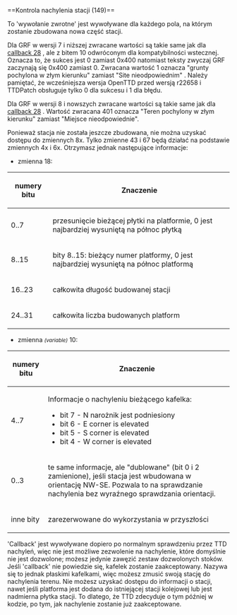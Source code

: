 <noinclude>{{pl/Development/NewGRF/inne strony|en=newgrf-specs.tt-wiki.net/wiki/Callback:_Station_slope_check|pl=pl/Development/NewGRF/NFO Specs/Callback/Station slope check}}
</noinclude>==<span id="Station_slope_check_(149)"></span><span title="Station slope check (149)" id="Station_slope_check_.28149.29">Kontrola nachylenia stacji (149)</span>==

To <span title=callback>'wywołanie zwrotne'</span> jest wywoływane dla każdego pola, na którym zostanie zbudowana nowa część stacji.

{{pl/Development/NewGRF/grfTill|7}} Dla GRF w wersji 7 i niższej zwracane wartości są takie same jak dla  [[pl/Development/NewGRF/NFO Specs/Callback/Main Page#industry-location-permissibility-28|callback 28]] , ale z bitem 10 odwróconym dla kompatybilności wstecznej. Oznacza to, że sukces jest 0 zamiast 0x400 natomiast teksty zwyczaj GRF zaczynają się 0x400 zamiast 0. Zwracana wartość 1 oznacza "grunty pochylona w złym kierunku" zamiast "Site nieodpowiednim" .
Należy pamiętać, że wcześniejsza wersja OpenTTD przed wersją r22658 i TTDPatch obsługuje tylko 0 dla sukcesu i 1 dla błędu.

{{pl/Development/NewGRF/grfFrom|8}} Dla GRF w wersji 8 i nowszych zwracane wartości są takie same jak dla [[pl/Development/NewGRF/NFO Specs/Callback/Main Page#industry-location-permissibility-28|callback 28]] . Wartość zwracana 401 oznacza "Teren pochylony w złym kierunku" zamiast <span title="Site unsuitable">"Miejsce nieodpowiednie"</span>.

Ponieważ stacja nie została jeszcze zbudowana, nie można uzyskać dostępu do zmiennych 8x. Tylko zmienne 43 i 67 będą działać na podstawie zmiennych 4x i 6x. Otrzymasz jednak następujące informacje:
* zmienna 18:
{| 
|-
!numery bitu!!Znaczenie
|-
|0..7||przesunięcie bieżącej płytki na platformie, 0 jest najbardziej wysuniętą na północ płytką
|-
|8..15||bity 8..15: bieżący numer platformy, 0 jest najbardziej wysuniętą na północ platformą
|-
|16..23||całkowita długość budowanej stacji
|-
|24..31||całkowita liczba budowanych platform
|}
* zmienna <small>''(variable)''</small> 10:
{| 
|-
!numery bitu!!Znaczenie
|-
|4..7||Informacje o nachyleniu bieżącego kafelka:
* bit 7 - N narożnik jest podniesiony
* bit 6 - E corner is elevated
* bit 5 - S corner is elevated
* bit 4 - W corner is elevated
|-
|0..3||te same informacje, ale "dublowane" (bit 0 i 2 zamienione), jeśli stacja jest wbudowana w orientację NW-SE. Pozwala to na sprawdzanie nachylenia bez wyraźnego sprawdzania orientacji.
|-
|inne bity||zarezerwowane do wykorzystania w przyszłości
|}

<span title='Wywołanie zwrotne'>'Callback'</span> jest wywoływane dopiero po normalnym sprawdzeniu przez TTD nachyleń, więc nie jest możliwe zezwolenie na nachylenie, które domyślnie nie jest dozwolone; możesz jedynie zawęzić zestaw dozwolonych stoków. Jeśli <span title='wywołanie zwrotne'>'callback'</span> nie powiedzie się, kafelek zostanie zaakceptowany. Nazywa się to jednak płaskimi kafelkami, więc możesz zmusić swoją stację do nachylenia terenu. Nie możesz uzyskać dostępu do informacji o stacji, nawet jeśli platforma jest dodana do istniejącej stacji kolejowej lub jest nadmierna płytka stacji. To dlatego, że TTD zdecyduje o tym później w kodzie, po tym, jak nachylenie zostanie już zaakceptowane.

<!--[[Category:Callbacks]]-->